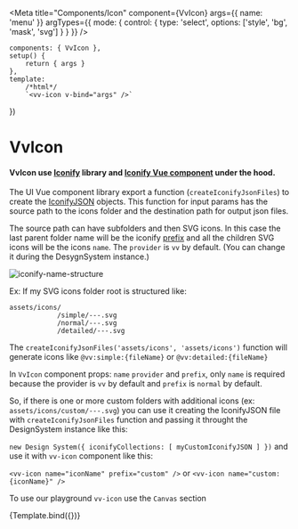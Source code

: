 
<Meta
	title="Components/Icon"
	component={VvIcon}
	args={{
		name: 'menu'
	}}
	argTypes={{
		mode: {
			control: {
				type: 'select',
				options: ['style', 'bg', 'mask', 'svg']
			}
		}
	}}
/>

	components: { VvIcon },
	setup() {
		return { args }
	},
	template:
		/*html*/
		`<vv-icon v-bind="args" />`
})

# VvIcon

#### VvIcon use <a href="https://iconify.design/" target="_blank">Iconify</a> library and <a href="https://docs.iconify.design/icon-components/vue/" target="_blank">Iconify Vue component</a> under the hood.

The UI Vue component library export a function (`createIconifyJsonFiles`) to create the <a href="https://docs.iconify.design/types/iconify-json.html" target="_blank">IconifyJSON</a> objects.
This function for input params has the source path to the icons folder and the destination path for output json files.

The source path can have subfolders and then SVG icons. In this case the last parent folder name will be the iconify <a href="https://docs.iconify.design/icon-components/vue/#icon" target="_blank">prefix</a> and all the children SVG icons will be the icons `name`.
The `provider` is `vv` by default. (You can change it during the DesygnSystem instance.)

<div class="flex justify-center mt-lg">
	<img src="iconify-name-structure.png" alt="iconify-name-structure" />
</div>

Ex: If my SVG icons folder root is structured like:

    assets/icons/
    			/simple/---.svg
    			/normal/---.svg
    			/detailed/---.svg

The `createIconifyJsonFiles('assets/icons', 'assets/icons')` function will generate icons like `@vv:simple:{fileName}` or `@vv:detailed:{fileName}`

In `VvIcon` component props: `name` `provider` and `prefix`, only `name` is required because the provider is `vv` by default and `prefix` is `normal` by default.

So, if there is one or more custom folders with additional icons (ex: `assets/icons/custom/---.svg`) you can use it creating the IconifyJSON file with `createIconifyJsonFiles` function
and passing it throught the DesignSystem instance like this:

`new Design System({ iconifyCollections: [ myCustomIconifyJSON ] })` and use it with `vv-icon` component like this:

`<vv-icon name="iconName" prefix="custom" />` or `<vv-icon name="custom:{iconName}" />`

To use our playground `vv-icon` use the `Canvas` section

<Story name="vv-icon" args={{}}>
	{Template.bind({})}
</Story>
